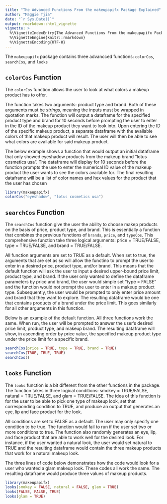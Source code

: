 ```yaml
---
title: "The Advanced Functions From the makeupapifx Package Explained"
author: "Maggie Tjia"
date: "`r Sys.Date()`"
output: rmarkdown::html_vignette
vignette: >
  %\VignetteIndexEntry{The Advanced Functions From the makeupapifx Package Explained}
  %\VignetteEngine{knitr::rmarkdown}
  %\VignetteEncoding{UTF-8}
---
```


The `makeupapifx` package contains three advancced functions: `colorCos`, `searchCos`, and `looks`


## `colorCos` Function

The `colorCos` function allows the user to look at what colors a makeup product has to offer. 

The function takes two arguments: product type and brand. Both of these arguments must be *strings*, meaning the inputs must be wrapped in quotation marks. The function will output a dataframe for the specified product type and brand for 10 seconds before prompting the user to enter in the ID of the makeup product they want to look into. Upon entering the ID of the specific makeup product, a separate dataframe with the available colors of that makeup product will result. The user will then be able to see what colors are available for said makeup product.

The below example shows a function that would output an initial dataframe that only showed eyeshadow products from the makeup brand "lotus cosmetics usa". The dataframe will display for 10 seconds before the function prompts the use to enter the numerical ID value of the makeup product the user wants to see the colors available for. The final resulting dataframe will be a list of color names and hex values for the product that the user has chosen

```r
library(makeupapifx)
colorCos("eyeshadow", "lotus cosmetics usa")
```

## `searchCos` Function

The `searchCos` function give the user the ability to choose makep products on the basis of price, product type, and brand. This is essentially a function that combines the previous functions of `brands`, `price`, and `typeCos`. This comprehensive function take three logical arguments: price = TRUE/FALSE, type = TRUE/FALSE, and brand = TRUE/FALSE.

All function arguments are set to TRUE as a default. When set to true, the arguments that are set as so will allow the functino to prompt the user to enter in a desired price, product type, and/or brand. This means that the default function will ask the user to input a desired upper-bound price limit, product type, and brand. If the user only wanted to define the dataframe parameters by price and brand, the user would simple set "type = FALSE" and the function would not prompt the user to enter in a makeup product type. Subsequently, the user would be prompted to only enter price amount and brand that they want to explore. The resulting dataframe would be one that contains products of a brand under the price limit. This goes similarly for all other arguments in this function. 

Below is an example of the default function. All three functions work the same. When run, the user will be prompted to answer the user's desired price limit, product type, and makeup brand. The resulting dataframe will show, in ascending order by price value, the specified makeup product type under the price limit for a specific brand.

```r
searchCos(price = TRUE, type = TRUE, brand = TRUE)
searchCos(TRUE, TRUE, TRUE)
searchCos()
```

## `looks` Function

The `looks` function is a bit different from the other functions in the package. The function takes in three logical conditions: smokey = TRUE/FALSE, natural = TRUE/FALSE, and glam = TRUE/FALSE. The idea of this function is for the user to be able to pick one type of makeup look, set that corresponding condition to TRUE, and produce an output that generates an eye, lip and face product for the look.    

All conditions are set to FALSE as a default. The user may only specify one condition to be true. The function would fail to run if the user set two or more conditions to true. The function also randomly generates an eye, lip, and face product that are able to work well for the desired look. For instance, if the user wanted a natural look, the user would set natural to TRUE and the resulting dataframe would contain the three makeup products that work for a natural makeup look.

The three lines of code below demonstrates how the code would look for a user who wanted a glam makeup look. These codes all work the same. The resulting dataframe would produce three values of makeup products. 

```r
library(makeupapifx)
looks(smokey = FALSE, natural = FALSE, glam = TRUE)
looks(FALSE, FALSE, TRUE)
looks(glam = TRUE)
```
